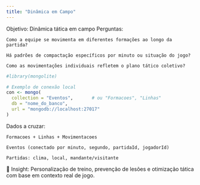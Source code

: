 ```yaml
---
title: "Dinâmica em Campo"
---
```


Objetivo: Dinâmica tática em campo
Perguntas:

    Como a equipe se movimenta em diferentes formações ao longo da partida?

    Há padrões de compactação específicos por minuto ou situação do jogo?

    Como as movimentações individuais refletem o plano tático coletivo?

```r
#library(mongolite)

# Exemplo de conexão local
con <- mongo(
  collection = "Eventos",       # ou "Formacoes", "Linhas"
  db = "nome_do_banco",
  url = "mongodb://localhost:27017"
)
```

Dados a cruzar:

    Formacoes + Linhas + Movimentacoes

    Eventos (conectado por minuto, segundo, partidaId, jogadorId)

    Partidas: clima, local, mandante/visitante

📌 Insight: Personalização de treino, prevenção de lesões e otimização tática com base em contexto real de jogo.

